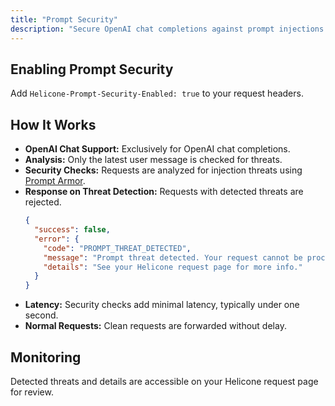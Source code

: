 ```yaml
---
title: "Prompt Security"
description: "Secure OpenAI chat completions against prompt injections."
---
```


## Enabling Prompt Security

Add `Helicone-Prompt-Security-Enabled: true` to your request headers.

## How It Works

- **OpenAI Chat Support:** Exclusively for OpenAI chat completions.
- **Analysis:** Only the latest user message is checked for threats.
- **Security Checks:** Requests are analyzed for injection threats using [Prompt Armor](https://promptarmor.com).
- **Response on Threat Detection:** Requests with detected threats are rejected.
  ```json
  {
    "success": false,
    "error": {
      "code": "PROMPT_THREAT_DETECTED",
      "message": "Prompt threat detected. Your request cannot be processed.",
      "details": "See your Helicone request page for more info."
    }
  }
  ```
- **Latency:** Security checks add minimal latency, typically under one second.
- **Normal Requests:** Clean requests are forwarded without delay.

## Monitoring

Detected threats and details are accessible on your Helicone request page for review.
